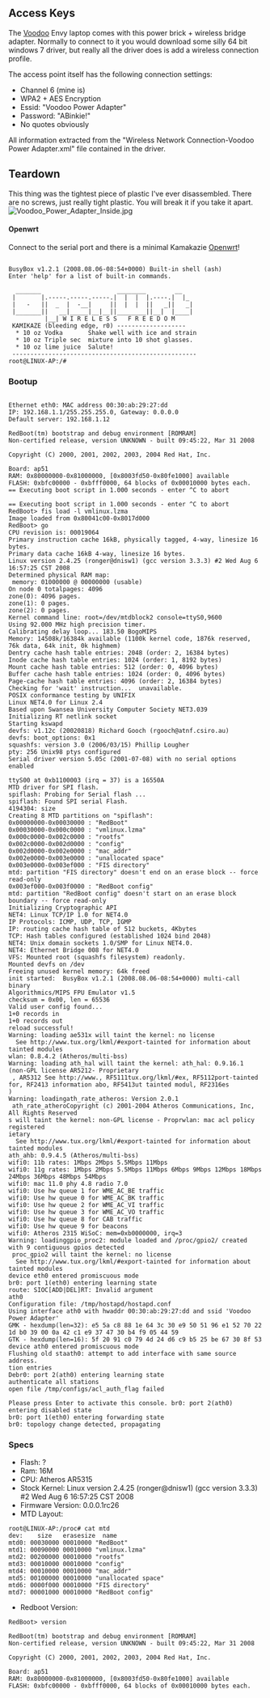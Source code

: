 == Access Keys ==
The [[Voodoo]] Envy laptop comes with this power brick + wireless bridge adapter. Normally to connect to it you would download some silly 64 bit windows 7 driver, but really all the driver does is add a wireless connection profile.

The access point itself has the following connection settings:
* Channel 6 (mine is)
* WPA2 + AES Encryption
* Essid: "Voodoo Power Adapter"
* Password: "ABinkie!"
* No quotes obviously

All information extracted from the "Wireless Network Connection-Voodoo Power Adapter.xml" file contained in the driver.

== Teardown ==
This thing was the tightest piece of plastic I've ever disassembled. There are no screws, just really tight plastic. You will break it if you take it apart.
[[File:Voodoo Power Adapter Inside.jpg|thumb]]

==== Openwrt ====
Connect to the serial port and there is a minimal Kamakazie [[Openwrt]]!
<pre>

BusyBox v1.2.1 (2008.08.06-08:54+0000) Built-in shell (ash)
Enter 'help' for a list of built-in commands.

  _______                     ________        __
 |       |.-----.-----.-----.|  |  |  |.----.|  |_
 |   -   ||  _  |  -__|     ||  |  |  ||   _||   _|
 |_______||   __|_____|__|__||________||__|  |____|
          |__| W I R E L E S S   F R E E D O M
 KAMIKAZE (bleeding edge, r0) -------------------
  * 10 oz Vodka       Shake well with ice and strain
  * 10 oz Triple sec  mixture into 10 shot glasses.
  * 10 oz lime juice  Salute!
 ---------------------------------------------------
root@LINUX-AP:/# 
</pre>

=== Bootup ===
<pre>

Ethernet eth0: MAC address 00:30:ab:29:27:dd
IP: 192.168.1.1/255.255.255.0, Gateway: 0.0.0.0
Default server: 192.168.1.12

RedBoot(tm) bootstrap and debug environment [ROMRAM]
Non-certified release, version UNKNOWN - built 09:45:22, Mar 31 2008

Copyright (C) 2000, 2001, 2002, 2003, 2004 Red Hat, Inc.

Board: ap51 
RAM: 0x80000000-0x81000000, [0x8003fd50-0x80fe1000] available
FLASH: 0xbfc00000 - 0xbfff0000, 64 blocks of 0x00010000 bytes each.
== Executing boot script in 1.000 seconds - enter ^C to abort

== Executing boot script in 1.000 seconds - enter ^C to abort
RedBoot> fis load -l vmlinux.lzma
Image loaded from 0x80041c00-0x8017d000
RedBoot> go
CPU revision is: 00019064
Primary instruction cache 16kB, physically tagged, 4-way, linesize 16 bytes.
Primary data cache 16kB 4-way, linesize 16 bytes.
Linux version 2.4.25 (ronger@dnisw1) (gcc version 3.3.3) #2 Wed Aug 6 16:57:25 CST 2008
Determined physical RAM map:
 memory: 01000000 @ 00000000 (usable)
On node 0 totalpages: 4096
zone(0): 4096 pages.
zone(1): 0 pages.
zone(2): 0 pages.
Kernel command line: root=/dev/mtdblock2 console=ttyS0,9600
Using 92.000 MHz high precision timer.
Calibrating delay loop... 183.50 BogoMIPS
Memory: 14508k/16384k available (1100k kernel code, 1876k reserved, 76k data, 64k init, 0k highmem)
Dentry cache hash table entries: 2048 (order: 2, 16384 bytes)
Inode cache hash table entries: 1024 (order: 1, 8192 bytes)
Mount cache hash table entries: 512 (order: 0, 4096 bytes)
Buffer cache hash table entries: 1024 (order: 0, 4096 bytes)
Page-cache hash table entries: 4096 (order: 2, 16384 bytes)
Checking for 'wait' instruction...  unavailable.
POSIX conformance testing by UNIFIX
Linux NET4.0 for Linux 2.4
Based upon Swansea University Computer Society NET3.039
Initializing RT netlink socket
Starting kswapd
devfs: v1.12c (20020818) Richard Gooch (rgooch@atnf.csiro.au)
devfs: boot_options: 0x1
squashfs: version 3.0 (2006/03/15) Phillip Lougher
pty: 256 Unix98 ptys configured
Serial driver version 5.05c (2001-07-08) with no serial options enabled

ttyS00 at 0xb1100003 (irq = 37) is a 16550A
MTD driver for SPI flash.
spiflash: Probing for Serial flash ...
spiflash: Found SPI serial Flash.
4194304: size
Creating 8 MTD partitions on "spiflash":
0x00000000-0x00030000 : "RedBoot"
0x00030000-0x000c0000 : "vmlinux.lzma"
0x000c0000-0x002c0000 : "rootfs"
0x002c0000-0x002d0000 : "config"
0x002d0000-0x002e0000 : "mac_addr"
0x002e0000-0x003e0000 : "unallocated space"
0x003e0000-0x003ef000 : "FIS directory"
mtd: partition "FIS directory" doesn't end on an erase block -- force read-only
0x003ef000-0x003f0000 : "RedBoot config"
mtd: partition "RedBoot config" doesn't start on an erase block boundary -- force read-only
Initializing Cryptographic API
NET4: Linux TCP/IP 1.0 for NET4.0
IP Protocols: ICMP, UDP, TCP, IGMP
IP: routing cache hash table of 512 buckets, 4Kbytes
TCP: Hash tables configured (established 1024 bind 2048)
NET4: Unix domain sockets 1.0/SMP for Linux NET4.0.
NET4: Ethernet Bridge 008 for NET4.0
VFS: Mounted root (squashfs filesystem) readonly.
Mounted devfs on /dev
Freeing unused kernel memory: 64k freed
init started:  BusyBox v1.2.1 (2008.08.06-08:54+0000) multi-call binary
Algorithmics/MIPS FPU Emulator v1.5
checksum = 0x00, len = 65536
Valid user config found...
1+0 records in
1+0 records out
reload successful! 
Warning: loading ae531x will taint the kernel: no license
  See http://www.tux.org/lkml/#export-tainted for information about tainted modules
wlan: 0.8.4.2 (Atheros/multi-bss)
Warning: loading ath_hal will taint the kernel: ath_hal: 0.9.16.1 (non-GPL license AR5212- Proprietary
 , AR5312 See http://www., RF5111tux.org/lkml/#ex, RF5112port-tainted for, RF2413 information abo, RF5413ut tainted modul, RF2316es
)
Warning: loadingath_rate_atheros: Version 2.0.1
 ath_rate_atheroCopyright (c) 2001-2004 Atheros Communications, Inc, All Rights Reserved
s will taint the kernel: non-GPL license - Proprwlan: mac acl policy registered
ietary
  See http://www.tux.org/lkml/#export-tainted for information about tainted modules
ath_ahb: 0.9.4.5 (Atheros/multi-bss)
wifi0: 11b rates: 1Mbps 2Mbps 5.5Mbps 11Mbps
wifi0: 11g rates: 1Mbps 2Mbps 5.5Mbps 11Mbps 6Mbps 9Mbps 12Mbps 18Mbps 24Mbps 36Mbps 48Mbps 54Mbps
wifi0: mac 11.0 phy 4.8 radio 7.0
wifi0: Use hw queue 1 for WME_AC_BE traffic
wifi0: Use hw queue 0 for WME_AC_BK traffic
wifi0: Use hw queue 2 for WME_AC_VI traffic
wifi0: Use hw queue 3 for WME_AC_VO traffic
wifi0: Use hw queue 8 for CAB traffic
wifi0: Use hw queue 9 for beacons
wifi0: Atheros 2315 WiSoC: mem=0xb0000000, irq=3
Warning: loadinggpio_proc2: module loaded and /proc/gpio2/ created with 9 contiguous gpios detected
 proc_gpio2 will taint the kernel: no license
  See http://www.tux.org/lkml/#export-tainted for information about tainted modules
device eth0 entered promiscuous mode
br0: port 1(eth0) entering learning state
route: SIOC[ADD|DEL]RT: Invalid argument
ath0
Configuration file: /tmp/hostapd/hostapd.conf
Using interface ath0 with hwaddr 00:30:ab:29:27:dd and ssid 'Voodoo Power Adapter'
GMK - hexdump(len=32): e5 5a c8 88 1e 64 3c 30 e9 50 51 96 e1 52 70 22 1d b0 39 00 0a 42 c1 e9 37 47 30 b4 f9 05 44 59
GTK - hexdump(len=16): 5f 20 91 c0 79 4d 24 d6 c9 b5 25 be 67 30 8f 53
device ath0 entered promiscuous mode
Flushing old staath0: attempt to add interface with same source address.
tion entries
Debr0: port 2(ath0) entering learning state
authenticate all stations
open file /tmp/configs/acl_auth_flag failed

Please press Enter to activate this console. br0: port 2(ath0) entering disabled state
br0: port 1(eth0) entering forwarding state
br0: topology change detected, propagating
</pre>

=== Specs ===
* Flash: ?
* Ram: 16M
* CPU: Atheros AR5315
* Stock Kernel: Linux version 2.4.25 (ronger@dnisw1) (gcc version 3.3.3) #2 Wed Aug 6 16:57:25 CST 2008
* Firmware Version: 0.0.0.1rc26
* MTD Layout:
<pre>
root@LINUX-AP:/proc# cat mtd 
dev:    size   erasesize  name
mtd0: 00030000 00010000 "RedBoot"
mtd1: 00090000 00010000 "vmlinux.lzma"
mtd2: 00200000 00010000 "rootfs"
mtd3: 00010000 00010000 "config"
mtd4: 00010000 00010000 "mac_addr"
mtd5: 00100000 00010000 "unallocated space"
mtd6: 0000f000 00010000 "FIS directory"
mtd7: 00001000 00010000 "RedBoot config"
</pre>
* Redboot Version:
<pre>
RedBoot> version

RedBoot(tm) bootstrap and debug environment [ROMRAM]
Non-certified release, version UNKNOWN - built 09:45:22, Mar 31 2008

Copyright (C) 2000, 2001, 2002, 2003, 2004 Red Hat, Inc.

Board: ap51 
RAM: 0x80000000-0x81000000, [0x8003fd50-0x80fe1000] available
FLASH: 0xbfc00000 - 0xbfff0000, 64 blocks of 0x00010000 bytes each.
</pre>